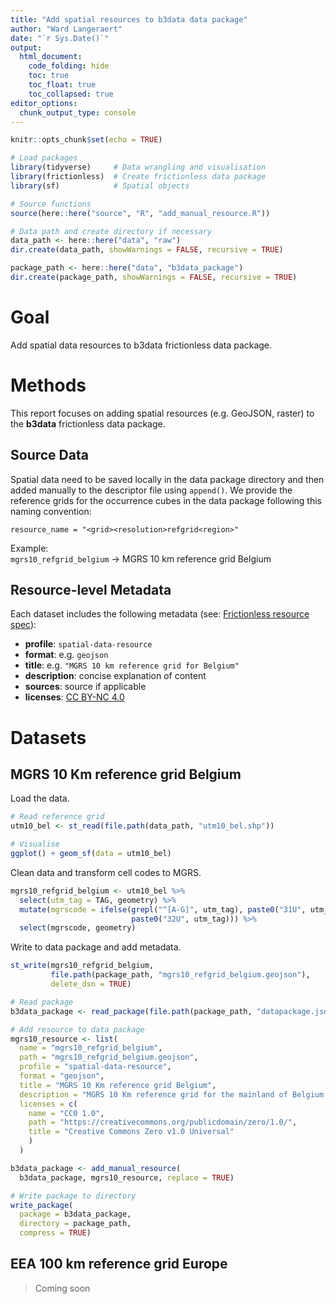 ```yaml
---
title: "Add spatial resources to b3data data package"
author: "Ward Langeraert"
date: "`r Sys.Date()`"
output:
  html_document:
    code_folding: hide
    toc: true
    toc_float: true
    toc_collapsed: true
editor_options: 
  chunk_output_type: console
---
```


```r
knitr::opts_chunk$set(echo = TRUE)
```

```r
# Load packages
library(tidyverse)     # Data wrangling and visualisation
library(frictionless)  # Create frictionless data package
library(sf)            # Spatial objects

# Source functions
source(here::here("source", "R", "add_manual_resource.R"))

# Data path and create directory if necessary
data_path <- here::here("data", "raw")
dir.create(data_path, showWarnings = FALSE, recursive = TRUE)

package_path <- here::here("data", "b3data_package")
dir.create(package_path, showWarnings = FALSE, recursive = TRUE)
```

# Goal

Add spatial data resources to b3data frictionless data package.

# Methods

This report focuses on adding spatial resources (e.g. GeoJSON, raster) to the **b3data** frictionless data package.

## Source Data

Spatial data need to be saved locally in the data package directory and then added manually to the descriptor file using `append()`.
We provide the reference grids for the occurrence cubes in the data package following this naming convention:

```
resource_name = "<grid><resolution>refgrid<region>"
```

Example:  
`mgrs10_refgrid_belgium` → MGRS 10 km reference grid Belgium

## Resource-level Metadata

Each dataset includes the following metadata (see: [Frictionless resource spec](https://docs.ropensci.org/frictionless/articles/data-resource.html#properties-implementation)):

- **profile**: `spatial-data-resource`
- **format**: e.g. `geojson`
- **title**: e.g. `"MGRS 10 km reference grid for Belgium"`
- **description**: concise explanation of content
- **sources**: source if applicable
- **licenses**: [CC BY-NC 4.0](https://creativecommons.org/licenses/by-nc/4.0/)

# Datasets
## MGRS 10 Km reference grid Belgium

Load the data.

```r
# Read reference grid
utm10_bel <- st_read(file.path(data_path, "utm10_bel.shp"))

# Visualise
ggplot() + geom_sf(data = utm10_bel)
```

Clean data and transform cell codes to MGRS.

```r
mgrs10_refgrid_belgium <- utm10_bel %>%
  select(utm_tag = TAG, geometry) %>%
  mutate(mgrscode = ifelse(grepl("^[A-G]", utm_tag), paste0("31U", utm_tag),
                           paste0("32U", utm_tag))) %>%
  select(mgrscode, geometry)
```

Write to data package and add metadata.

```r
st_write(mgrs10_refgrid_belgium,
         file.path(package_path, "mgrs10_refgrid_belgium.geojson"),
         delete_dsn = TRUE)
```

```r
# Read package
b3data_package <- read_package(file.path(package_path, "datapackage.json"))

# Add resource to data package
mgrs10_resource <- list(
  name = "mgrs10_refgrid_belgium",
  path = "mgrs10_refgrid_belgium.geojson",
  profile = "spatial-data-resource",
  format = "geojson",
  title = "MGRS 10 Km reference grid Belgium",
  description = "MGRS 10 Km reference grid for the mainland of Belgium.",
  licenses = c(
    name = "CC0 1.0",
    path = "https://creativecommons.org/publicdomain/zero/1.0/",
    title = "Creative Commons Zero v1.0 Universal"
    )
  )

b3data_package <- add_manual_resource(
  b3data_package, mgrs10_resource, replace = TRUE)

# Write package to directory
write_package(
  package = b3data_package,
  directory = package_path,
  compress = TRUE)
```

## EEA 100 km reference grid Europe

> Coming soon
